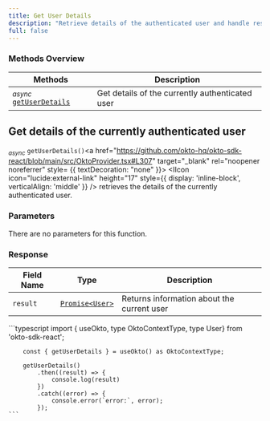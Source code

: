 ```yaml
---
title: Get User Details
description: "Retrieve details of the authenticated user and handle responses using the Okto SDK."
full: false
---
```




### Methods Overview

| Methods                                                                  | Description                                     |                 
|--------------------------------------------------------------------------|-------------------------------------------------|
| <sub><i>async</i></sub> [`getUserDetails`](#get-details-of-the-currently-authenticated-user)   | Get details of the currently authenticated user |

<div className="method-box">

## Get details of the currently authenticated user

<sub><i>async</i></sub> `getUserDetails()`<a href="https://github.com/okto-hq/okto-sdk-react/blob/main/src/OktoProvider.tsx#L307" target="_blank" rel="noopener noreferrer" style= {{ textDecoration: "none" }}> <IIcon icon="lucide:external-link" height="17" style={{ display: 'inline-block', verticalAlign: 'middle' }} /></a> retrieves the details of the currently authenticated user.

### Parameters

There are no parameters for this function.

### Response

<Callout title="Success Response">

| Field Name | Type                | Description                                 | 
|------------|---------------------|---------------------------------------------|
| `result`   | [`Promise<User>`](/api-docs#model/user)     | Returns information about the current user  | 

</Callout>

<Accordions>
<Accordion title="Example">
<Tabs items={['Typescript']}>
  <Tab value="Typescript">
    ```typescript
        import { useOkto, type OktoContextType, type User} from 'okto-sdk-react';
 
        const { getUserDetails } = useOkto() as OktoContextType;
 
        getUserDetails()
            .then((result) => {
                console.log(result)
            })
            .catch((error) => {
                console.error(`error:`, error);
            });
    ```
  </Tab>
</Tabs>
</Accordion>
</Accordions>

</div>